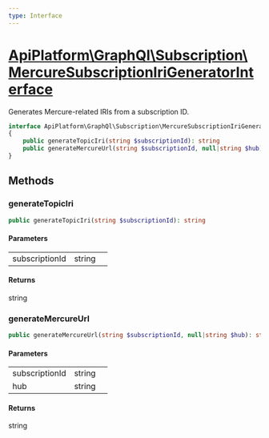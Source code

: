 ```yaml
---
type: Interface
---
```


# [ApiPlatform\GraphQl\Subscription\MercureSubscriptionIriGeneratorInterface](/docs/v3.2/reference/GraphQl/Subscription/MercureSubscriptionIriGeneratorInterface)

Generates Mercure-related IRIs from a subscription ID.


```php
interface ApiPlatform\GraphQl\Subscription\MercureSubscriptionIriGeneratorInterface
{
    public generateTopicIri(string $subscriptionId): string
    public generateMercureUrl(string $subscriptionId, null|string $hub): string
}
```
## Methods

### generateTopicIri



```php
public generateTopicIri(string $subscriptionId): string
```

#### Parameters

<table><tbody>
<tr><td>subscriptionId</td><td>string</td><td></td></tr>
</tbody>
</table>

#### Returns

string

### generateMercureUrl



```php
public generateMercureUrl(string $subscriptionId, null|string $hub): string
```

#### Parameters

<table><tbody>
<tr><td>subscriptionId</td><td>string</td><td></td></tr><tr><td>hub</td><td>string</td><td></td></tr>
</tbody>
</table>

#### Returns

string
